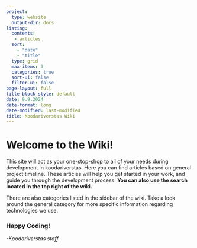 ```yaml
---
project:
  type: website
  output-dir: docs
listing:
  contents: 
   - articles
  sort: 
    - "date"
    - "title"
  type: grid
  max-items: 3
  categories: true
  sort-ui: false
  filter-ui: false
page-layout: full
title-block-style: default
date: 9.9.2024
date-format: long
date-modified: last-modified
title: Koodariverstas Wiki
---
```


# Welcome to the Wiki!

This site will act as your one-stop-shop to all of your needs during development in koodariverstas. Here you can find articles based on general project timeline. These articles will help you get started in your work, and guide you through the development process. **You can also use the search located in the top right of the wiki.**

There are also categories listed in the sidebar of the wiki. Take a look around the general category for more specific information regarding technologies we use.

### Happy Coding!

*-Koodariverstas staff*